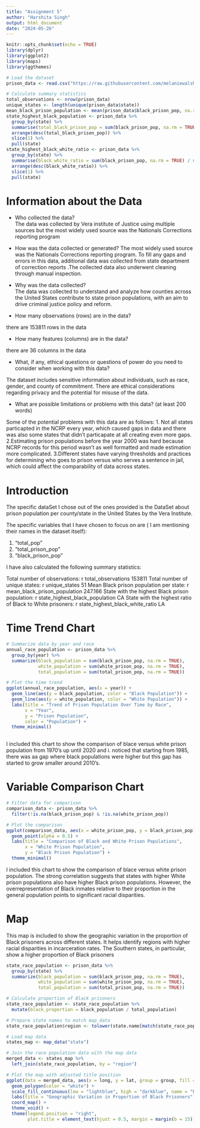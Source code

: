 ```yaml
---
title: "Assignment 5"
author: "Harshita Singh"
output: html_document
date: "2024-05-26"
---
```



```r
knitr::opts_chunk$set(echo = TRUE)
library(dplyr)
library(ggplot2)
library(maps)
library(ggthemes)

# Load the dataset
prison_data <- read.csv("https://raw.githubusercontent.com/melaniewalsh/Neat-Datasets/main/us-prison-pop.csv")

# Calculate summary statistics
total_observations <- nrow(prison_data)
unique_states <- length(unique(prison_data$state))
mean_black_prison_population <- mean(prison_data$black_prison_pop, na.rm = TRUE)
state_highest_black_population <- prison_data %>% 
  group_by(state) %>% 
  summarise(total_black_prison_pop = sum(black_prison_pop, na.rm = TRUE)) %>% 
  arrange(desc(total_black_prison_pop)) %>% 
  slice(1) %>% 
  pull(state)
state_highest_black_white_ratio <- prison_data %>% 
  group_by(state) %>% 
  summarise(black_white_ratio = sum(black_prison_pop, na.rm = TRUE) / sum(white_prison_pop, na.rm = TRUE)) %>% 
  arrange(desc(black_white_ratio)) %>% 
  slice(1) %>% 
  pull(state)

```

# Information about the Data

- Who collected the data?  
The data was collected by Vera institute of Justice using multiple sources but the most widely used source was the Nationals Corrections reporting program

- How was the data collected or generated? 
The most widely used source was the Nationals Corrections reporting program. To fill any gaps and errors in this data, additional data was collected from state department of correction reports .The collected data also underwent cleaning through manual inspection.


- Why was the data collected?  
The data was collected to understand and analyze how counties across the United States contribute to state prison populations, with an aim to drive criminal justice policy and reform. 

- How many observations (rows) are in the data? 

there are 153811 rows in the data 

- How many features (columns) are in the data? 

there are 36 columns in the data 

- What, if any, ethical questions or questions of power do you need to consider when working with this data? 

The dataset includes sensitive information about individuals, such as race, gender, and county of commitment. There are ethical considerations regarding privacy and the potential for misuse of the data. 

- What are possible limitations or problems with this data?  (at least 200 words)

Some of the potential problems with this data are as follows:
1. Not all states particapted in the NCRP every year, which caused gaps in data and there was also some states that didn't particapate at all creating even more gaps.
2.Estimating prison populations before the year 2000 was hard because NCRP records for this period wasn't as well formatted and made estimation more complicated.
3.Different states have varying thresholds and practices for determining who goes to prison versus who serves a sentence in jail, which could affect the comparability of data across states.



# Introduction 

The specific dataSet I chose out of the ones provided is the DataSet about prison population per county/state in the United States by the Vera Institute. 

The specific variables that I have chosen to focus on are ( I am mentioning their names in the dataset itself):

1. "total_pop"
2. "total_prison_pop"
3. "black_prison_pop"


I have also calculated the following summary statistics: 

Total number of observations: r total_observations
153811
Total number of unique states: r unique_states
51
Mean Black prison population per state: r mean_black_prison_population
247.166
State with the highest Black prison population: r state_highest_black_population
CA
State with the highest ratio of Black to White prisoners: r state_highest_black_white_ratio
LA



# Time Trend Chart

 

```r

# Summarize data by year and race
annual_race_population <- prison_data %>%
  group_by(year) %>%
  summarize(black_population = sum(black_prison_pop, na.rm = TRUE),
            white_population = sum(white_prison_pop, na.rm = TRUE),
            total_population = sum(total_prison_pop, na.rm = TRUE))

# Plot the time trend
ggplot(annual_race_population, aes(x = year)) +
  geom_line(aes(y = black_population, color = "Black Population")) +
  geom_line(aes(y = white_population, color = "White Population")) +
  labs(title = "Trend of Prison Population Over Time by Race",
       x = "Year",
       y = "Prison Population",
       color = "Population") +
  theme_minimal()
  
```



I included this chart to show the comparison of blace versus white prison population from 1970's up until 2020 and i. noticed that starting from 1985, there was aa gap where black populations were higher but this gap has started to grow smaller around  2010's. 


  
# Variable Comparison Chart

```r
# Filter data for comparison
comparison_data <- prison_data %>%
  filter(!is.na(black_prison_pop) & !is.na(white_prison_pop))

# Plot the comparison
ggplot(comparison_data, aes(x = white_prison_pop, y = black_prison_pop)) +
  geom_point(alpha = 0.5) +
  labs(title = "Comparison of Black and White Prison Populations",
       x = "White Prison Population",
       y = "Black Prison Population") +
  theme_minimal()

```





I included this chart to show the comparison of blace versus white prison population. The strong correlation suggests that states with higher White prison populations also have higher Black prison populations. However, the overrepresentation of Black inmates relative to their proportion in the general population points to significant racial disparities.



# Map

This map is included to show the geographic variation in the proportion of Black prisoners across different states. It helps identify regions with higher racial disparities in incarceration rates. The Southern states, in particular, show a higher proportion of Black prisoners


```r

state_race_population <- prison_data %>%
  group_by(state) %>%
  summarize(black_population = sum(black_prison_pop, na.rm = TRUE),
            white_population = sum(white_prison_pop, na.rm = TRUE),
            total_population = sum(total_prison_pop, na.rm = TRUE))

# Calculate proportion of Black prisoners
state_race_population <- state_race_population %>%
  mutate(black_proportion = black_population / total_population)

# Prepare state names to match map_data
state_race_population$region <- tolower(state.name[match(state_race_population$state, state.abb)])

# Load map data
states_map <- map_data("state")

# Join the race population data with the map data
merged_data <- states_map %>%
  left_join(state_race_population, by = "region")

# Plot the map with adjusted title position
ggplot(data = merged_data, aes(x = long, y = lat, group = group, fill = black_proportion)) +
  geom_polygon(color = "white") +
  scale_fill_continuous(low = "lightblue", high = "darkblue", name = "Proportion of Black Prisoners") +
  labs(title = "Geographic Variation in Proportion of Black Prisoners") +
  coord_map() +
  theme_void() +
  theme(legend.position = "right",
        plot.title = element_text(hjust = 0.5, margin = margin(b = 15))) 
```







